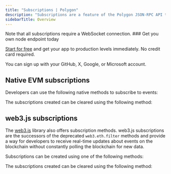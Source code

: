 ---
title: "Subscriptions | Polygon"
description: "Subscriptions are a feature of the Polygon JSON-RPC API that allows developers to receive real-time updates on various blockchain events. Developers can subscribe to specific events of interest, such as new block headers, pending transactions, or contract events."
sidebarTitle: Overview
---

<Info>
  Note that all subscriptions require a WebSocket connection.
</Info>

<Check>
  ### Get you own node endpoint today

  [Start for free](https://console.chainstack.com/) and get your app to production levels immediately. No credit card required.

  You can sign up with your GitHub, X, Google, or Microsoft account.
</Check>

## Native EVM subscriptions

Developers can use the following native methods to subscribe to events:

<CardGroup>
<Card title="eth_subscribe('newHeads')" href="/api-reference/polygon-native-subscribe-newheads" icon="angle-right" iconType="solid" horizontal />
<Card title="eth_subscribe('newPendingTransactions')" href="/api-reference/polygon-native-subscribe-newpendingtransactions" icon="angle-right" iconType="solid" horizontal />
<Card title="eth_subscribe('logs')" href="/api-reference/polygon-native-subscribe-logs" icon="angle-right" iconType="solid" horizontal />
</CardGroup>

The subscriptions created can be cleared using the following method:

<CardGroup>
<Card title="eth_unsubscribe" href="/api-reference/polygon-native-unsubscribe" icon="angle-right" iconType="solid" horizontal />
</CardGroup>

## web3.js subscriptions

The [web3.js](https://web3js.readthedocs.io/en/v1.2.11/getting-started.html) library also offers subscription methods. web3.js subscriptions are the successors of the deprecated `web3.eth.filter` methods and provide a way for developers to receive real-time updates about events on the blockchain without constantly polling the blockchain for new data.

Subscriptions can be created using one of the following methods:

<CardGroup>
<Card title="subscribe('newBlockHeaders')" href="/api-reference/polygon-subscribenewblockheaders" icon="angle-right" iconType="solid" horizontal />
<Card title="subscribe('pendingTransactions')" href="/api-reference/polygon-subscribependingtransactions" icon="angle-right" iconType="solid" horizontal />
<Card title="subscribe('logs')" href="/api-reference/polygon-subscribelogs" icon="angle-right" iconType="solid" horizontal />
<Card title="subscribe('syncing')" href="/api-reference/polygon-subscribesyncing" icon="angle-right" iconType="solid" horizontal />
</CardGroup>

The subscriptions created can be cleared using the following method:

<CardGroup>
<Card title="clearSubscriptions" href="/api-reference/polygon-clearsubscriptions" icon="angle-right" iconType="solid" horizontal />
</CardGroup>
